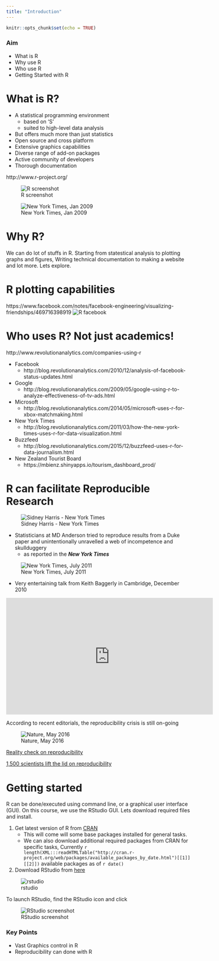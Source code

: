 ```yaml
---
title: "Introduction"
---
```


```r
knitr::opts_chunk$set(echo = TRUE)
```

### Aim { .session-start }
* What is R
* Why use R
* Who use R
* Getting Started with R

# What is R?

* A statistical programming environment
    + based on 'S'
    + suited to high-level data analysis
* But offers much more than just statistics
* Open source and cross platform
* Extensive graphics capabilities
* Diverse range of add-on packages
* Active community of developers
* Thorough documentation

http://www.r-project.org/

![R screenshot](images/R-project.png)

![New York Times, Jan 2009](images/NYTimes_R_Article.png)

# Why R?

We can do lot of stuffs in R. Starting from statestical analysis to plotting graphs and figures, Writing technical documentation to making a website and lot more. Lets explore.

# R plotting capabilities

https://www.facebook.com/notes/facebook-engineering/visualizing-friendships/469716398919
![R facebook](images/facebook-network.png)

# Who uses R? Not just academics!

http://www.revolutionanalytics.com/companies-using-r

- Facebook
    + http://blog.revolutionanalytics.com/2010/12/analysis-of-facebook-status-updates.html
- Google
    + http://blog.revolutionanalytics.com/2009/05/google-using-r-to-analyze-effectiveness-of-tv-ads.html
- Microsoft
    + http://blog.revolutionanalytics.com/2014/05/microsoft-uses-r-for-xbox-matchmaking.html
- New York Times
    + http://blog.revolutionanalytics.com/2011/03/how-the-new-york-times-uses-r-for-data-visualization.html
- Buzzfeed
    + http://blog.revolutionanalytics.com/2015/12/buzzfeed-uses-r-for-data-journalism.html
- New Zealand Tourist Board
    + https://mbienz.shinyapps.io/tourism_dashboard_prod/

    
# R can facilitate Reproducible Research

![Sidney Harris - New York Times](images/SidneyHarris_MiracleWeb.jpg)




- Statisticians at MD Anderson tried to reproduce results from a Duke paper and unintentionally unravelled a web of incompetence and skullduggery
    + as reported in the ***New York Times***
    
![New York Times, July 2011](images/rep-research-nyt.png)



- Very entertaining talk from Keith Baggerly in Cambridge, December 2010

<iframe width="560" height="315" src="https://www.youtube.com/embed/7gYIs7uYbMo" frameborder="0" allowfullscreen></iframe>

According to recent editorials, the reproducibility crisis is still on-going

![Nature, May 2016](images/rep-crisis.png)


[Reality check on reproducibility](http://www.nature.com/news/reality-check-on-reproducibility-1.19961)

[1,500 scientists lift the lid on reproducibility](http://www.nature.com/news/1-500-scientists-lift-the-lid-on-reproducibility-1.19970)


# Getting started

R can be done/executed using command line, or a graphical user interface (GUI). On this course, we use the RStudio GUI. Lets download required files and install. 

1. Get latest version of R from [CRAN](https://cran.r-project.org/)
    + This will come will some base packages installed for general tasks.
    + We can also download additional required packages from CRAN for specific tasks, Currently `r length(XML:::readHTMLTable("http://cran.r-project.org/web/packages/available_packages_by_date.html")[[1]][[2]])` available packages as of `r date()`
2. Download RStudio from [here](https://www.rstudio.com/products/rstudio/download/#download)

![rstudio](http://www.rstudio.com/wp-content/uploads/2014/03/blue-125.png) 
    

To launch RStudio, find the RStudio icon and click

![RStudio screenshot](images/rstudio-windows.png)

### Key Points { .session-end }
* Vast Graphics control in R
* Reproducibility can done with R